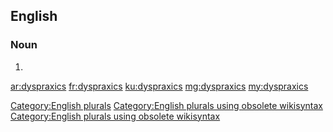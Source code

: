 ==English==

===Noun===
{{head|en}}

# {{plural of|dyspraxic}}

[[Category:English plurals]][[Category:English plurals using obsolete wikisyntax]][[Category:English plurals using obsolete wikisyntax]]

[[ar:dyspraxics]]
[[fr:dyspraxics]]
[[ku:dyspraxics]]
[[mg:dyspraxics]]
[[my:dyspraxics]]